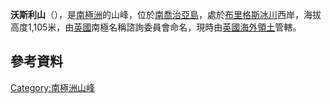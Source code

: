 {{Coord|54|11|S|37|9|W||display=title}}

'''沃斯利山'''（{{lang-en|Mount Worsley}}），是[[南極洲|南極洲]]的山峰，位於[[南喬治亞島|南喬治亞島]]，處於[[布里格斯冰川|布里格斯冰川]]西岸，海拔高度1,105米，由[[英國|英國]]南極名稱諮詢委員會命名，現時由[[英國海外領土|英國海外領土]]管轄。

==參考資料==
{{usgs-gazetteer}}

{{Antarctica-geo-stub}}
[[Category:南極洲山峰|Category:南極洲山峰]]